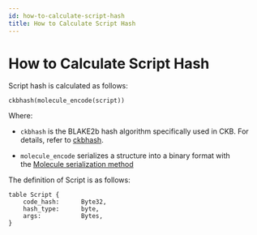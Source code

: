 ```yaml
---
id: how-to-calculate-script-hash
title: How to Calculate Script Hash
---
```



# How to Calculate Script Hash

Script hash is calculated as follows:

```
ckbhash(molecule_encode(script))
```

Where:

- `ckbhash` is the BLAKE2b hash algorithm specifically used in CKB. For details, refer to [ckbhash](https://docs.nervos.org/docs/tech-explanation/ckbhash).

- `molecule_encode` serializes a structure into a binary format with the [Molecule serialization method](https://docs.nervos.org/docs/serialization/serialization-molecule-in-ckb)

The definition of Script is as follows:

```
table Script {
    code_hash:      Byte32,
    hash_type:      byte,
    args:           Bytes,
}
```
